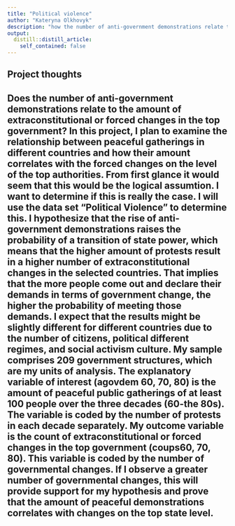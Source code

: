 ```yaml
---
title: "Political violence"
author: "Kateryna Olkhovyk"
description: "how the number of anti-government demonstrations relate to the amount of extraconstitutional or forced changes in the top government"
output:
  distill::distill_article:
    self_contained: false
---
```


## Project thoughts



## Does the number of anti-government demonstrations relate to the amount of extraconstitutional or forced changes in the top government? In this project, I plan to examine the relationship between peaceful gatherings in different countries and how their amount correlates with the forced changes on the level of the top authorities. From first glance it would seem that this would be the logical assumtion. I want to determine if this is really the case. I will use the data set "Political Violence" to determine this. I hypothesize that the rise of anti-government demonstrations raises the probability of a transition of state power, which means that the higher amount of protests result in a higher number of extraconstitutional changes in the selected countries. That implies that the more people come out and declare their demands in terms of government change, the higher the probability of meeting those demands. I expect that the results might be slightly different for different countries due to the number of citizens, political different regimes, and social activism culture. My sample comprises 209 government structures, which are my units of analysis. The explanatory variable of interest (agovdem 60, 70, 80) is the amount of peaceful public gatherings of at least 100 people over the three decades (60-the 80s). The variable is coded by the number of protests in each decade separately. My outcome variable is the count of extraconstitutional or forced changes in the top government (coups60, 70, 80). This variable is coded by the number of governmental changes. If I observe a greater number of governmental changes, this will provide support for my hypothesis and prove that the amount of peaceful demonstrations correlates with changes on the top state level. 


